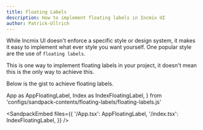 ```yaml
---
title: Floating Labels
description: How to implement floating labels in Incmix UI
author: Patrick-Ullrich
---
```


While Incmix UI doesn't enforce a specific style or design system, it makes it
easy to implement what ever style you want yourself. One popular style are the
use of `floating labels`.

This is one way to implement floating labels in your project, it doesn't mean
this is the only way to achieve this.

Below is the gist to achieve floating labels.

  App as AppFloatingLabel,
  Index as IndexFloatingLabel,
} from 'configs/sandpack-contents/floating-labels/floating-labels.js'

<SandpackEmbed
  files={{
    '/App.tsx': AppFloatingLabel,
    '/index.tsx': IndexFloatingLabel,
  }}
/>
